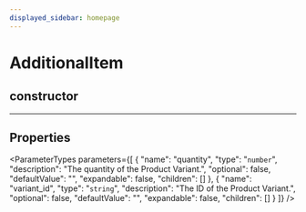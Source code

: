 ```yaml
---
displayed_sidebar: homepage
---
```



# AdditionalItem

## constructor

___

## Properties

<ParameterTypes parameters={[
  {
    "name": "quantity",
    "type": "`number`",
    "description": "The quantity of the Product Variant.",
    "optional": false,
    "defaultValue": "",
    "expandable": false,
    "children": []
  },
  {
    "name": "variant_id",
    "type": "`string`",
    "description": "The ID of the Product Variant.",
    "optional": false,
    "defaultValue": "",
    "expandable": false,
    "children": []
  }
]} />

